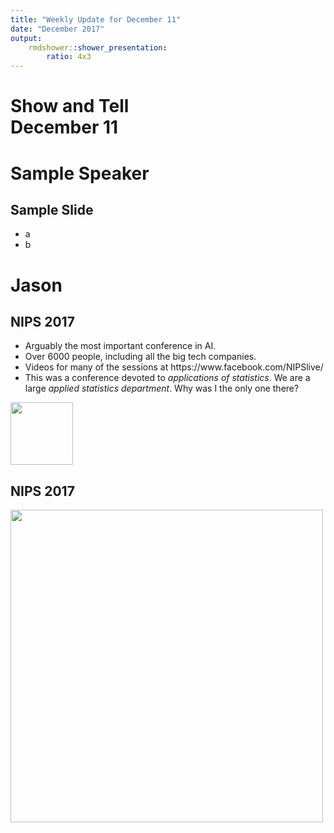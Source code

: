 ```yaml
---
title: "Weekly Update for December 11"
date: "December 2017"
output: 
    rmdshower::shower_presentation:
        ratio: 4x3
---
```


# Show and Tell <br> December 11

# Sample Speaker

## Sample Slide

- a
- b

# Jason

## NIPS 2017

- Arguably the most important conference in AI.
- Over 6000 people, including all the big tech companies.
- Videos for many of the sessions at https://www.facebook.com/NIPSlive/
- This was a conference devoted to *applications of statistics*. We are a large *applied statistics department*. Why was I the only one there?

<img src="images/thinking-face.png" width=100>

## NIPS 2017

<img src="images/nips-registration.png" width=500>

